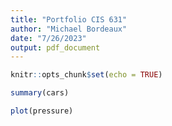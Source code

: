 ```yaml
---
title: "Portfolio CIS 631"
author: "Michael Bordeaux"
date: "7/26/2023"
output: pdf_document
---
```


```r
knitr::opts_chunk$set(echo = TRUE)
```



```r
summary(cars)
```



```r
plot(pressure)
```

\

